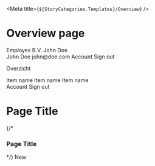 
<Meta title={`${StoryCategories.Templates}/Overview`} />

# Overview page

<Canvas>
 <div class='min-h-screen-safe'>
  <p-layout class='bg-mystic'>
   <p-navbar slot='sidebar'>
    <p-profile slot='company'>
     <p-avatar slot='avatar' />
     <span slot='title'>Employes B.V.</span>
    </p-profile>
    <p-profile slot='user'>
     <p-avatar slot='avatar' />
     <span slot='title'>John Doe</span>
     <div slot='dropdown'>
      <p-profile class='px-2'>
       <span slot='title'>John Doe</span>
       <span slot='subtitle'>john@doe.com</span>
      </p-profile>
      <p-divider class='-px-2' />
      <p-dropdown-menu-item icon='person'>Account</p-dropdown-menu-item>
      <p-dropdown-menu-item icon='signout'>Sign out</p-dropdown-menu-item>
     </div>
    </p-profile>
    <div
     class='flex flex-col'
     slot='content'
    >
     <p class='mb-2 text-xs font-semibold uppercase text-storm-vague'>
      Overzicht
     </p>
     <p-navigation-item icon='person'>Item name</p-navigation-item>
     <p-navigation-item icon='person'>Item name</p-navigation-item>
     <p-navigation-item icon='person'>Item name</p-navigation-item>
    </div>
    <p-dropdown
     placement='bottom-end'
     slot='topbar'
    >
     <p-avatar
      size='small'
      slot='trigger'
     />
     <slot slot='items'>
      <p-dropdown-menu-item icon='person'>Account</p-dropdown-menu-item>
      <p-dropdown-menu-item icon='signout'>Sign out</p-dropdown-menu-item>
     </slot>
    </p-dropdown>
   </p-navbar>
   <slot slot='content'>
    <div class='flex h-full w-full flex-col gap-6 desktop-xs:gap-8'>
     <div class='flex w-full items-center justify-between'>
      <h1 class='text-storm-dark '>Page Title</h1>
      {/* <h3 class="text-storm-dark ">Page Title</h3> */}
      <p-button icon='plus'>New</p-button>
     </div>
     <p-table
      enable-row-selection={false}
      selection-key='date'
      can-select-key='canSelect'
      items='[{"date":"01\/01\/2022","hours":8,"status":"Ingediend", "canSelect": true},{"date":"02\/01\/2022","hours":6.5,"status":"Ingediend", "canSelect": true},{"date":"03\/01\/2022","hours":8,"status":"Goedgekeurd", "canSelect": true},{"date":"08\/01\/2022","hours":8,"status":"Goedgekeurd", "canSelect": true},{"date":"09\/01\/2022","hours":8,"status":"Afgekeurd", "canSelect": true},{"date":"10\/01\/2022","hours":8,"status":"Afgekeurd", "canSelect": true}]'
      total={32}
     >
      <p-table-column
       type='th'
       name='Datum'
       path='date'
       sizes={8}
      ></p-table-column>
      <p-table-column
       name='Uren'
       path='hours'
       align='end'
       sizes={2}
      ></p-table-column>
      <p-table-column
       path='status'
       align='end'
       sizes={2}
      ></p-table-column>
     </p-table>
    </div>
   </slot>
  </p-layout>
 </div>
</Canvas>
